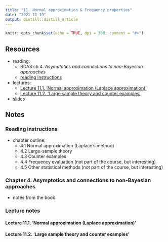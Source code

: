 ```yaml
---
title: "11. Normal approximation & Frequency properties"
date: "2021-11-19"
output: distill::distill_article
---
```


```r
knitr::opts_chunk$set(echo = TRUE, dpi = 300, comment = "#>")
```

## Resources

- reading:
  - BDA3 ch 4. *Asymptotics and connections to non-Bayesian approaches*
  - [reading instructions](../reading-instructions/BDA3_ch04_reading-instructions.pdf)
- lectures:
  - [Lecture 11.1. 'Normal approximation (Laplace approximation)'](https://aalto.cloud.panopto.eu/Panopto/Pages/Viewer.aspx?id=e22fedc7-9fd3-4d1e-8318-ab1000ca45a4)
  - [Lecture 11.2. 'Large sample theory and counter examples'](https://aalto.cloud.panopto.eu/Panopto/Pages/Viewer.aspx?id=a8e38a95-a944-4f3d-bf95-ab1000dbdf73)
- [slides](../slides/slides_ch04.pdf)

## Notes

### Reading instructions

- chapter outline:
  - 4.1 Normal approximation (Laplace’s method)
  - 4.2 Large-sample theory
  - 4.3 Counter examples
  - 4.4 Frequency evaluation (not part of the course, but interesting)
  - 4.5 Other statistical methods (not part of the course, but interesting)

### Chapter 4. Asymptotics and connections to non-Bayesian approaches

- notes from the book

### Lecture notes

#### Lecture 11.1. 'Normal approximation (Laplace approximation)'



#### Lecture 11.2. 'Large sample theory and counter examples'
